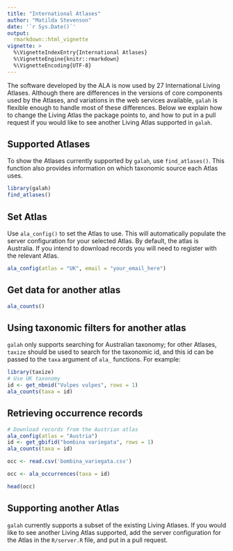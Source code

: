 ```yaml
---
title: "International Atlases"
author: "Matilda Stevenson"
date: '`r Sys.Date()`'
output:
  rmarkdown::html_vignette
vignette: >
  %\VignetteIndexEntry{International Atlases}
  %\VignetteEngine{knitr::rmarkdown}
  %\VignetteEncoding{UTF-8}
---
```


The software developed by the ALA is now used by 27 International Living Atlases. 
Although there are differences in the versions of core components used by the
Atlases, and variations in the web services available, `galah` is flexible enough to 
handle most of these differences. Below we explain how to change the Living
Atlas the package points to, and how to put in a pull request if you would like
to see another Living Atlas supported in `galah`.

## Supported Atlases
To show the Atlases currently supported by `galah`, use `find_atlases()`. This
function also provides information on which taxonomic source each Atlas uses.
```r
library(galah)
find_atlases()
```

## Set Atlas
Use `ala_config()` to set the Atlas to use. This will automatically populate the 
server configuration for your selected Atlas. By default, the atlas is Australia.
If you intend to download records you will need to register with the relevant
Atlas. 

```r
ala_config(atlas = "UK", email = "your_email_here")
```

## Get data for another atlas
```r
ala_counts()
```

## Using taxonomic filters for another atlas
`galah` only supports searching for Australian taxonomy; for other Atlases,
`taxize` should be used to search for the taxonomic id, and this id can be passed
to the `taxa` argument of `ala_` functions. For example:
```r
library(taxize)
# Use UK taxonomy
id <- get_nbnid("Vulpes vulpes", rows = 1)
ala_counts(taxa = id)
```

## Retrieving occurrence records
```r
# Download records from the Austrian atlas
ala_config(atlas = "Austria")
id <- get_gbifid("bombina variegata", rows = 1)
ala_counts(taxa = id)
```

```r
occ <- read.csv('bombina_variegata.csv')
```

```r
occ <- ala_occurrences(taxa = id)
```

```r
head(occ)
```

## Supporting another Atlas
`galah` currently supports a subset of the existing Living Atlases. If you would
like to see another Living Atlas supported, add the server configuration for the 
Atlas in the `R/server.R` file, and put in a pull request.